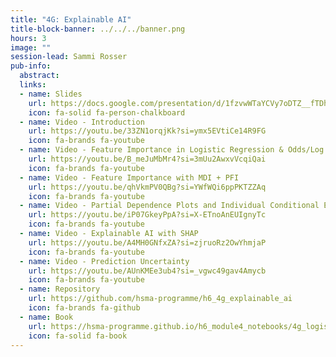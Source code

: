```yaml
---
title: "4G: Explainable AI"
title-block-banner: ../../../banner.png
hours: 3
image: ""
session-lead: Sammi Rosser
pub-info:
  abstract: 
  links:
  - name: Slides
    url: https://docs.google.com/presentation/d/1fzvwWTaYCVy7oDTZ__fTDhx89XibyUY-Pa4oUXTpeH4/edit?usp=sharing
    icon: fa-solid fa-person-chalkboard
  - name: Video - Introduction
    url: https://youtu.be/33ZN1orqjKk?si=ymx5EVtiCe14R9FG
    icon: fa-brands fa-youtube
  - name: Video - Feature Importance in Logistic Regression & Odds/Log Odds/Probability
    url: https://youtu.be/B_meJuMbMr4?si=3mUu2AwxvVcqiQai
    icon: fa-brands fa-youtube
  - name: Video - Feature Importance with MDI + PFI
    url: https://youtu.be/qhVkmPV0QBg?si=YWfWQi6ppPKTZZAq
    icon: fa-brands fa-youtube
  - name: Video - Partial Dependence Plots and Individual Conditional Expectation Plots
    url: https://youtu.be/iP07GkeyPpA?si=X-ETnoAnEUIgnyTc
    icon: fa-brands fa-youtube
  - name: Video - Explainable AI with SHAP
    url: https://youtu.be/A4MH0GNfxZA?si=zjruoRz2OwYhmjaP
    icon: fa-brands fa-youtube
  - name: Video - Prediction Uncertainty
    url: https://youtu.be/AUnKMEe3ub4?si=_vgwc49gav4Amycb
    icon: fa-brands fa-youtube
  - name: Repository
    url: https://github.com/hsma-programme/h6_4g_explainable_ai
    icon: fa-brands fa-github
  - name: Book
    url: https://hsma-programme.github.io/h6_module4_notebooks/4g_logistic_regression_titanic_feature_importance_prediction_uncertainty.html
    icon: fa-solid fa-book
---
```


